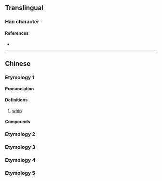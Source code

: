 {{also|撲}}
{{character info/new}}
==Translingual==

===Han character===
{{Han char|rn=64|rad=手|as=02|sn=5|four=43000|canj=QY|ids=⿰扌卜}}

====References====
* {{Han ref|kx=0417.100|dkj=11779|dj=0763.110|hdz=31827.020|uh=6251|ud=25169|bh=A5B7|bd=42423}}

----

==Chinese==

===Etymology 1===
====Pronunciation====
{{zh-pron
|m=pū
|mc=y
|oc=y
|cat=n
}}
====Definitions====
{{zh-hanzi}}

# [[whip]]
====Compounds====
{{zh-der|擊扑|扑打|扑作教刑|敲扑|扑撻|跌扑|鞭扑}}

===Etymology 2===
{{zh-see|撲|sv}}
===Etymology 3===
{{zh-see|仆|v}}
===Etymology 4===
{{zh-see|㩧|v}}
===Etymology 5===
{{zh-see|揊|v}}